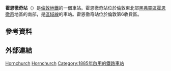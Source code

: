 {{expand|time=2016-03-04T14:05:47+00:00}}
{{unreferenced|time=2016-03-04T14:05:47+00:00}}
{{NoteTA
|G1 = TfL
|G2 = Transport
|G3 = UK Places
}}
{{Infobox London station|symbol=underground
| name          = 霍恩徹奇<br />Hornchurch
| alt_name      = 
| manager       = [[倫敦地鐵|倫敦地鐵]]
| manager1      =
| manager2      = 
| owner         =
| owner1        =
| owner2        =
| locale        = [[霍恩徹奇|霍恩徹奇]]
| borough       = [[黑弗靈區|黑弗靈區]] 
| platforms     = 2
| fare_zone     = 6
| fare_zone_1   = 
| railcode      =
| railcode2     =
| tubecode      =
| image_name    = Hornchurch tube station 1.jpg 
| image_alt     =
| caption       = 
| latitude      = 51.553
| longitude     = 0.2188
| map_type      =
| original      = [[London,_Tilbury_and_Southend_Railway|London, Tilbury and Southend Railway]]
| pregroup      = [[Midland_Railway|Midland Railway]]
| postgroup     = [[London,_Midland_and_Scottish_Railway|London, Midland and Scottish Railway]]
| railexits0203 =
| railexits0304 =
| railexits0405 = 
| railexits0506 =
| railexits0607 = 
| railexits0708 = 
| railint0203   =
| railint0304   =
| railint0405   =
| railint0506   =
| railint0607   =
| railint0708   =
<!--| tubeexits03 =
| tubeexits04 =  1.607
| tubeexits05 =
| tubeexits06 = 1.654
| tubeexits07 = {{increase}} 1.851
| tubeexits08 = {{increase}} 1.960
| tubeexits09 = {{decrease}} 1.949-->
}}
'''霍恩徹奇站'''（{{lang-en|Hornchurch tube station}}）是[[倫敦地鐵|倫敦地鐵]]的一個車站。霍恩徹奇站位於倫敦東北部[[黑弗靈區|黑弗靈區]][[霍恩徹奇|霍恩徹奇]]地區的南部，是[[區域線|區域線]]的車站。霍恩徹奇站位於倫敦第6收費區。

==參考資料==
{{reflist}}
==外部連結==
{{commons category|Hornchurch tube station}}

{{倫敦地鐵區域線}}

[[Category:區域線車站|Hornchurch]]
[[Category:黑弗靈區鐵路車站|Hornchurch]]
[[Category:1885年啟用的鐵路車站|Category:1885年啟用的鐵路車站]]